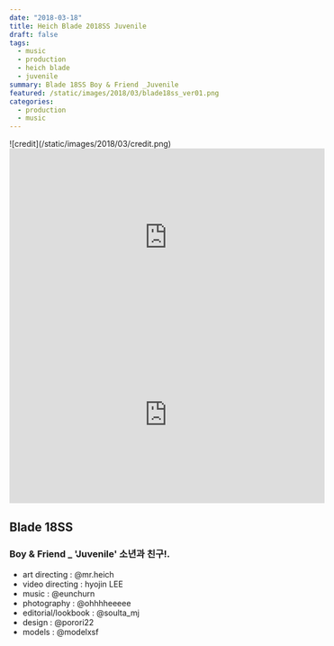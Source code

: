```yaml
---
date: "2018-03-18"
title: Heich Blade 2018SS Juvenile
draft: false
tags:
  - music
  - production
  - heich blade
  - juvenile
summary: Blade 18SS Boy & Friend _Juvenile
featured: /static/images/2018/03/blade18ss_ver01.png
categories:
  - production
  - music
---
```


<div className="container flex justify-center">
  ![credit](/static/images/2018/03/credit.png)
</div>

<div className="aspect-ratio container flex justify-center">
  <iframe
    width="560"
    height="315"
    src="https://www.youtube.com/embed/wwzacIOwhHo"
    title="YouTube video player"
    frameBorder="0"
    allow="accelerometer; autoplay; clipboard-write; encrypted-media; gyroscope; picture-in-picture"
    webkitallowfullscreen="true"
    mozallowfullscreen="true"
    allowFullScreen
  ></iframe>
</div>

<div className="aspect-ratio container flex justify-center">
  <iframe
    width="560"
    height="315"
    src="https://www.youtube.com/embed/3Ov9KWhVnCs"
    title="YouTube video player"
    frameBorder="0"
    allow="accelerometer; autoplay; clipboard-write; encrypted-media; gyroscope; picture-in-picture"
    webkitallowfullscreen="true"
    mozallowfullscreen="true"
    allowFullScreen
  ></iframe>
</div>

## Blade 18SS

### Boy & Friend \_ 'Juvenile' 소년과 친구!.

- art directing : @mr.heich
- video directing : hyojin LEE
- music : @eunchurn
- photography : @ohhhheeeee
- editorial/lookbook : @soulta_mj
- design : @porori22
- models : @modelxsf

